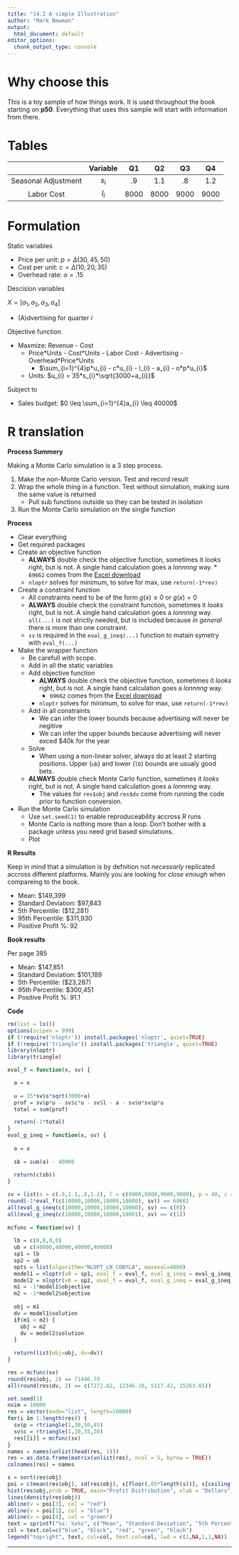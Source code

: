 ```yaml
---
title: "14.2 A simple Illustration"
author: "Mark Newman"
output:
  html_document: default
editor_options: 
  chunk_output_type: console
---
```


# Why choose this

This is a toy sample of how things work. It is used throughout the book starting on **p50**. Everything that uses this sample will start with information from there.

# Tables

| | Variable | Q1 | Q2 | Q3 | Q4 |
|:--:|:--:|:--:|:--:|:--:|:--:|
| Seasonal Adjustment | $s_{i}$ | .9 | 1.1 | .8 | 1.2 |
| Labor Cost | $l_{i}$ | 8000 | 8000 | 9000 | 9000 |

# Formulation

Static variables

* Price per unit: $p = \Delta(30,45,50)$
* Cost per unit: $c = \Delta(10,20,35)$
* Overhead rate: $o = .15$

Descision variables

$X = [a_{1}, a_{2}, a_{3}, a_{4}]$

* (A)dvertising for quarter ${i}$

Objective function

* Maxmize: Revenue - Cost
    * Price\*Units - Cost\*Units - Labor Cost - Advertising - Overhead\*Price\*Units
        * $\sum_{i=1}^{4}p*u_{i} - c*u_{i} - l_{i} - a_{i} - o*p*u_{i}$
    * Units: $u_{i} = 35*s_{i}*\sqrt{3000+a_{i}}$ 
  
Subject to

* Sales budget: $0 \leq \sum_{i=1}^{4}a_{i} \leq 40000$

# R translation

**Process Summery**

Making a Monte Carlo simulation is a 3 step process.

1. Make the non-Monte Carlo version. Test and record result
2. Wrap the whole thing in a function. Test without simulation, making sure the same value is returned
    * Pull sub functions outside so they can be tested in isolation
3. Run the Monte Carlo simulation on the single function

**Process**

* Clear everything
* Get required packages
* Create an objective function
    * **ALWAYS** double check the objective function, sometimes it _looks_ right, but is not. A single hand calculation goes a _lonnnng_ way.
            * `69662` comes from the [Excel download][edl]
    * `nloptr` solves for minimum, to solve for max, use `return(-1*rev)`
* Create a constraint function
    * All constraints need to be of the form $g(x) \leq 0$ or $g(x) = 0$
    * **ALWAYS** double check the constraint function, sometimes it _looks_ right, but is not. A single hand calculation goes a _lonnnng_ way. `all(...)` is not strictly needed, but is included because _in general_ there is more than one constraint.
    * `sv` is required in the `eval_g_ineq(...)` function to matain symetry with `eval_f(...)`
* Make the wrapper function
    * Be carefull with scope.
    * Add in all the static variables
    * Add objective function
        * **ALWAYS** double check the objective function, sometimes it _looks_ right, but is not. A single hand calculation goes a _lonnnng_ way.
            * `69662` comes from the [Excel download][edl]
        * `nloptr` solves for minimum, to solve for max, use `return(-1*rev)`
    * Add in all constraints
        * We can infer the lower bounds because advertising will never be negitive
        * We can infer the upper bounds because advertising will never exced $40k for the year
    * Solve
        * When using a non-linear solver, always do at least 2 starting positions. Upper (`ub`) and lower (`lb`) bounds are usualy good bets.
    * **ALWAYS** double check Monte Carlo function, sometimes it _looks_ right, but is not. A single hand calculation goes a _lonnnng_ way.
        * The values for `res$obj` and `res$dv` come from running the code prior to function conversion.
* Run the Monte Carlo simulation
    * Use `set.seed(1)` to enable reproduceability accross R runs
    * Monte Carlo is nothing more than a loop. Don't bother with a package unless you need grid based simulations.
    * Plot

**R Results**

Keep in mind that a simulation is by defnition not _necessarly_ replicated accross different platforms. Mainly you are looking for _close enough_ when compareing to the book.

* Mean: $149,399
* Standard Deviation: $97,843
* 5th Percentile: ($12,281)
* 95th Percentile: $311,930 
* Positive Profit %: 92  

**Book results**

Per page 385

* Mean: $147,851
* Standard Deviation: $101,189
* 5th Percentile: ($23,287)
* 95th Percentile: $300,451 
* Positive Profit %: 91.1

**Code**
```r
rm(list = ls())
options(scipen = 999)
if (!require('nloptr')) install.packages('nloptr', quiet=TRUE)
if (!require('triangle')) install.packages('triangle', quiet=TRUE)
library(nloptr)
library(triangle)

eval_f = function(x, sv) {

  a = x
  
  u = 35*sv$s*sqrt(3000+a)
  prof = sv$p*u - sv$c*u - sv$l - a - sv$o*sv$p*u
  total = sum(prof)

  return(-1*total)
}
eval_g_ineq = function(x, sv) {
  
  a = x
  
  sb = sum(a) - 40000
  
  return(c(sb))
}

sv = list(s = c(.9,1.1,.8,1.2), l = c(8000,8000,9000,9000), p = 40, c = 25, o = .15)
round(-1*eval_f(c(10000,10000,10000,10000), sv)) == 69662
all(eval_g_ineq(c(10000,10000,10000,10000), sv) == c(0))
all(eval_g_ineq(c(10000,10000,10000,10001), sv) == c(1))
  
mcfunc = function(sv) {
  
  lb = c(0,0,0,0)
  ub = c(40000,40000,40000,40000)
  sp1 = lb
  sp2 = ub
  opts = list(algorithm="NLOPT_LN_COBYLA", maxeval=4000)
  model1 = nloptr(x0 = sp1, eval_f = eval_f, eval_g_ineq = eval_g_ineq, lb = lb, ub = ub, opts = opts, sv = sv)
  model2 = nloptr(x0 = sp2, eval_f = eval_f, eval_g_ineq = eval_g_ineq, lb = lb, ub = ub, opts = opts, sv = sv)
  m1 = -1*model1$objective
  m2 = -1*model2$objective
  
  obj = m1
  dv = model1$solution
  if(m1 < m2) {
    obj = m2
    dv = model2$solution
  }
  
  return(list(obj=obj, dv=dv))
}

res = mcfunc(sv)
round(res$obj, 2) == 71446.79
all(round(res$dv, 2) == c(7272.82, 12346.10, 5117.42, 15263.65))

set.seed(1)
nsim = 10000
res = vector(mode="list", length=10000)
for(i in 1:length(res)) {
  sv$p = rtriangle(1,30,50,45)
  sv$c = rtriangle(1,10,35,20)
  res[[i]] = mcfunc(sv)
}
names = names(unlist(head(res, 1)))
res = as.data.frame(matrix(unlist(res), ncol = 5, byrow = TRUE))
colnames(res) = names

s = sort(res$obj)
poi = c(mean(res$obj), sd(res$obj), s[floor(.05*length(s))], s[ceiling(.95*length(s))], 100*sum(s>0)/length(s))
hist(res$obj,prob = TRUE, main="Profit Distribution", xlab = "Dollars")
lines(density(res$obj))
abline(v = poi[3], col = "red")
abline(v = poi[1], col = "blue")
abline(v = poi[4], col = "green")
text = sprintf("%s: %s%s", c("Mean", "Standard Deviation", "5th Percentile", "95th Percentile", "Positive Profit %"), c("$","$","$","$",""), round(poi))
col = text.col=c("blue", "black", "red", "green", "black")
legend("topright", text, col=col, text.col=col, lwd = c(1,NA,1,1,NA))
```

---------

[edl]: http://faculty.tuck.dartmouth.edu/images/uploads/faculty/management-science/Figures_8.xlsx